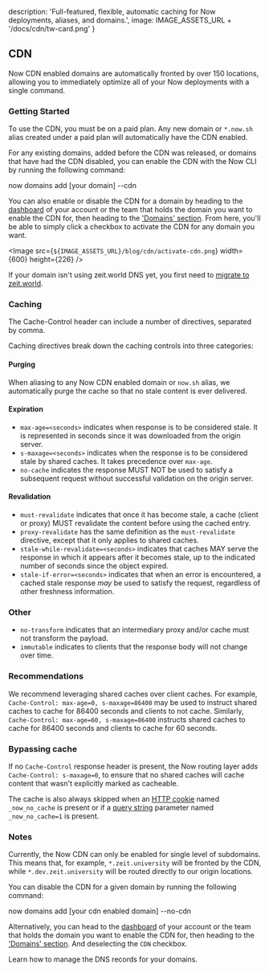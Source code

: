 
  description: 'Full-featured, flexible, automatic caching for Now deployments, aliases, and domains.',
  image: IMAGE_ASSETS_URL + '/docs/cdn/tw-card.png'
}

## CDN

Now CDN enabled domains are automatically fronted by over 150 locations, allowing you to immediately optimize all of your Now deployments with a single command.

### Getting Started
To use the CDN, you must be on a paid plan. Any new domain or `*.now.sh` alias created under a paid plan will automatically have the CDN enabled.

For any existing domains, added before the CDN was released, or domains that have had the CDN disabled, you can enable the CDN with the Now CLI by running the following command:

<TerminalInput>now domains add [your domain] --cdn</TerminalInput>

You can also enable or disable the CDN for a domain by heading to the [dashboard](https://zeit.co/dashboard) of your account or the team that holds the domain you want to enable the CDN for, then heading to the ['Domains' section](https://zeit.co/dashboard/domains). From here, you'll be able to simply click a checkbox to activate the CDN for any domain you want.

<Image
src={`${IMAGE_ASSETS_URL}/blog/cdn/activate-cdn.png`}
width={600}
height={226}
/>

If your domain isn't using zeit.world DNS yet, you first need to [migrate to zeit.world](https://zeit.co/world#get-started).

### Caching
The Cache-Control header can include a number of directives, separated by comma.

Caching directives break down the caching controls into three categories:

#### Purging
When aliasing to any Now CDN enabled domain or `now.sh` alias, we automatically purge the cache so that no stale content is ever delivered.

#### Expiration
* `max-age=<seconds>` indicates when response is to be considered stale. It is represented in seconds since it was downloaded from the origin server.
* `s-maxage=<seconds>` indicates when the response is to be considered stale by shared caches. It takes precedence over `max-age`.
* `no-cache` indicates the response MUST NOT be used to satisfy a subsequent request without successful validation on the origin server.


#### Revalidation
* `must-revalidate` indicates that once it has become stale, a cache (client or proxy) MUST revalidate the content before using the cached entry.
* `proxy-revalidate` has the same definition as the `must-revalidate` directive, except that it only applies to shared caches.
* `stale-while-revalidate=<seconds>` indicates that caches MAY serve the response in which it appears after it becomes stale, up to the indicated number of seconds since the object expired.
* `stale-if-error=<seconds>` indicates that when an error is encountered, a cached stale response _may_ be used to satisfy the request, regardless of other freshness information.


### Other
* `no-transform` indicates that an intermediary proxy and/or cache must not transform the payload.
* `immutable` indicates to clients that the response body will not change over time.


### Recommendations
We recommend leveraging shared caches over client caches. For example, `Cache-Control: max-age=0, s-maxage=86400` may be used to instruct shared caches to cache for 86400 seconds and clients to not cache. Similarly, `Cache-Control: max-age=60, s-maxage=86400` instructs shared caches to cache for 86400 seconds and clients to cache for 60 seconds.

### Bypassing cache
If no `Cache-Control` response header is present, the Now routing layer adds `Cache-Control: s-maxage=0`, to ensure that no shared caches will cache content that wasn't explicitly marked as cacheable.

The cache is also always skipped when an [HTTP cookie](https://developer.mozilla.org/en-US/docs/Web/HTTP/Cookies) named `_now_no_cache` is present or if a [query string](https://en.wikipedia.org/wiki/Query_string) parameter named `_now_no_cache=1` is present.


### Notes
Currently, the Now CDN can only be enabled for single level of subdomains. This means that, for example, `*.zeit.university` will be fronted by the CDN, while `*.dev.zeit.university` will be routed directly to our origin locations.

You can disable the CDN for a given domain by running the following command:

<TerminalInput>now domains add [your cdn enabled domain] --no-cdn</TerminalInput>

Alternatively, you can head to the [dashboard](https://zeit.co/dashboard) of your account or the team that holds the domain you want to enable the CDN for, then heading to the ['Domains' section](https://zeit.co/dashboard/domains). And deselecting the `CDN` checkbox.

<Card title="Read Next: DNS Management" href="/docs/v2/domains-and-aliases/dns">
  Learn how to manage the DNS records for your domains.
</Card>

